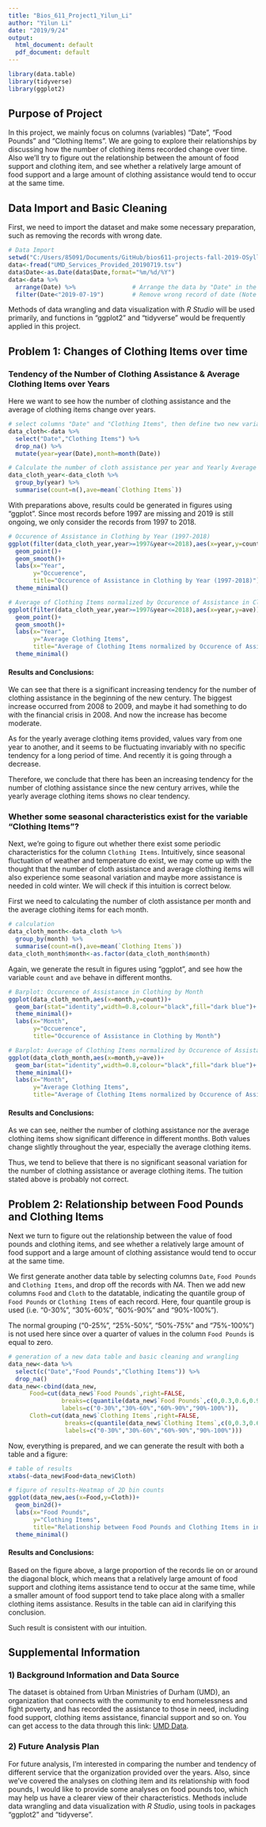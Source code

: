 ```yaml
---
title: "Bios_611_Project1_Yilun_Li"
author: "Yilun Li"
date: "2019/9/24"
output:
  html_document: default
  pdf_document: default
---
```


```r
library(data.table)
library(tidyverse)
library(ggplot2)
```
## Purpose of Project

In this project, we mainly focus on columns (variables) "Date", "Food Pounds" and "Clothing Items". We are going to explore their relationships by discussing how the number of clothing items recorded change over time. Also we'll try to figure out the relationship between the amount of food support and clothing item, and see whether a relatively large amount of food support and a large amount of clothing assistance would tend to occur at the same time.

## Data Import and Basic Cleaning  

First, we need to import the dataset and make some necessary preparation, such as removing the records with wrong date.  

```r
# Data Import
setwd("C:/Users/85091/Documents/GitHub/bios611-projects-fall-2019-OSylli/project_1/data")
data<-fread("UMD_Services_Provided_20190719.tsv")
data$Date<-as.Date(data$Date,format="%m/%d/%Y")
data<-data %>%
  arrange(Date) %>%                # Arrange the data by "Date" in the ascending order
  filter(Date<"2019-07-19")        # Remove wrong record of date (Note that the tsv file is provided on 20190719)
```

Methods of data wrangling and data visualization with *R Studio* will be used primarily, and functions in "ggplot2" and "tidyverse" would be frequently applied in this project.

## Problem 1: Changes of Clothing Items over time

### Tendency of the Number of Clothing Assistance & Average Clothing Items over Years

Here we want to see how the number of clothing assistance and the average of clothing items change over years.

```r
# select columns "Date" and "Clothing Items", then define two new variables "year" and "month" based on "Date"
data_cloth<-data %>%
  select("Date","Clothing Items") %>%
  drop_na() %>%
  mutate(year=year(Date),month=month(Date))

# Calculate the number of cloth assistance per year and Yearly Average of Clothing Items Assistance
data_cloth_year<-data_cloth %>%
  group_by(year) %>%
  summarise(count=n(),ave=mean(`Clothing Items`))
```

With preparations above, results could be generated in figures using "ggplot". Since most records before 1997 are missing and 2019 is still ongoing, we only consider the records from 1997 to 2018.  

```r
# Occurence of Assistance in Clothing by Year (1997-2018)
ggplot(filter(data_cloth_year,year>=1997&year<=2018),aes(x=year,y=count))+
  geom_point()+
  geom_smooth()+
  labs(x="Year",
       y="Occuerence",
       title="Occurence of Assistance in Clothing by Year (1997-2018)")+
  theme_minimal()

# Average of Clothing Items normalized by Occurence of Assistance in Clothing (1997-2018)
ggplot(filter(data_cloth_year,year>=1997&year<=2018),aes(x=year,y=ave))+
  geom_point()+
  geom_smooth()+
  labs(x="Year",
       y="Average Clothing Items",
       title="Average of Clothing Items normalized by Occurence of Assistance in Clothing (1997-2018)")+
  theme_minimal()
```

#### Results and Conclusions:

We can see that there is a significant increasing tendency for the number of clothing assistance in the beginning of the new century. The biggest increase occurred from 2008 to 2009, and maybe it had something to do with the financial crisis in 2008. And now the increase has become moderate. 

As for the yearly average clothing items provided, values vary from one year to another, and it seems to be fluctuating invariably with no specific tendency for a long period of time. And recently it is going through a decrease.

Therefore, we conclude that there has been an increasing tendency for the number of clothing assistance since the new century arrives, while the yearly average clothing items shows no clear tendency.

### Whether some seasonal characteristics exist for the variable "Clothing Items"?

Next, we're going to figure out whether there exist some periodic characteristics for the column `Clothing Items`. Intuitively, since seasonal fluctuation of weather and temperature do exist, we may come up with the thought that the number of cloth assistance and average clothing items will also experience some seasonal variation and maybe more assistance is needed in cold winter. We will check if this intuition is correct below.

First we need to calculating the number of cloth assistance per month and the average clothing items for each month.

```r
# calculation
data_cloth_month<-data_cloth %>%
  group_by(month) %>%
  summarise(count=n(),ave=mean(`Clothing Items`))
data_cloth_month$month<-as.factor(data_cloth_month$month)
```

Again, we generate the result in figures using "ggplot", and see how the variable `count` and `ave` behave in different months.  

```r
# Barplot: Occurence of Assistance in Clothing by Month
ggplot(data_cloth_month,aes(x=month,y=count))+
  geom_bar(stat="identity",width=0.8,colour="black",fill="dark blue")+
  theme_minimal()+
  labs(x="Month",
       y="Occuerence",
       title="Occurence of Assistance in Clothing by Month")

# Barplot: Average of Clothing Items normalized by Occurence of Assistance in each Month
ggplot(data_cloth_month,aes(x=month,y=ave))+
  geom_bar(stat="identity",width=0.8,colour="black",fill="dark blue")+
  theme_minimal()+
  labs(x="Month",
       y="Average Clothing Items",
       title="Average of Clothing Items normalized by Occurence of Assistance in Clothing by Month")
```

#### Results and Conclusions:

As we can see, neither the number of clothing assistance nor the average clothing items show significant difference in different months. Both values change slightly throughout the year, especially the average clothing items. 

Thus, we tend to believe that there is no significant seasonal variation for the number of clothing assistance or average clothing items. The tuition stated above is probably not correct.

## Problem 2: Relationship between Food Pounds and Clothing Items

Next we turn to figure out the relationship between the value of food pounds and clothing items, and see whether a relatively large amount of food support and a large amount of clothing assistance would tend to occur at the same time. 

We first generate another data table by selecting columns `Date`, `Food Pounds` and `Clothing Items`, and drop off the records with *NA*. Then we add new columns `Food` and `Cloth` to the datatable, indicating the quantile group of `Food Pounds` or `Clothing Items` of each record. Here, four quantile group is used (i.e. "0-30%", "30%-60%", "60%-90%" and "90%-100%"). 

The normal grouping ("0-25%", "25%-50%", "50%-75%" and "75%-100%") is not used here since over a quarter of values in the column `Food Pounds` is equal to zero.

```r
# generation of a new data table and basic cleaning and wrangling
data_new<-data %>%
  select(c("Date","Food Pounds","Clothing Items")) %>%
  drop_na()
data_new<-cbind(data_new,
      Food=cut(data_new$`Food Pounds`,right=FALSE,
               breaks=c(quantile(data_new$`Food Pounds`,c(0,0.3,0.6,0.9)),max(data_new$`Food Pounds`)+1),
               labels=c("0-30%","30%-60%","60%-90%","90%-100%")),
      Cloth=cut(data_new$`Clothing Items`,right=FALSE,
                breaks=c(quantile(data_new$`Clothing Items`,c(0,0.3,0.6,0.9)),max(data_new$`Clothing Items`)+1),
                labels=c("0-30%","30%-60%","60%-90%","90%-100%")))
```


Now, everything is prepared, and we can generate the result with both a table and a figure:  

```r
# table of results
xtabs(~data_new$Food+data_new$Cloth)

# figure of results-Heatmap of 2D bin counts
ggplot(data_new,aes(x=Food,y=Cloth))+
  geom_bin2d()+
  labs(x="Food Pounds",
       y="Clothing Items",
       title="Relationship between Food Pounds and Clothing Items in individual assistance case")+
  theme_minimal()
```

#### Results and Conclusions:

Based on the figure above, a large proportion of the records lie on or around the diagonal block, which means that a relatively large amount of food support and clothing items assistance tend to occur at the same time, while a smaller amount of food support tend to take place along with a smaller clothing items assistance. Results in the table can aid in clarifying this conclusion.

Such result is consistent with our intuition.

## Supplemental Information

### 1) Background Information and Data Source

The dataset is obtained from Urban Ministries of Durham (UMD), an organization that connects with the community to end homelessness and fight poverty, and has recorded the assistance to those in need, including food support, clothing items assistance, financial support and so on. You can get access to the data through this link: [UMD Data](https://github.com/biodatascience/datasci611/tree/gh-pages/data/project1_2019).

### 2) Future Analysis Plan

For future analysis, I'm interested in comparing the number and tendency of different service that the organization provided over the years. Also, since we've covered the analyses on clothing item and its relationship with food pounds, I would like to provide some analyses on food pounds too, which may help us have a clearer view of their characteristics. Methods include data wrangling and data visualization with *R Studio*, using tools in packages "ggplot2" and "tidyverse".